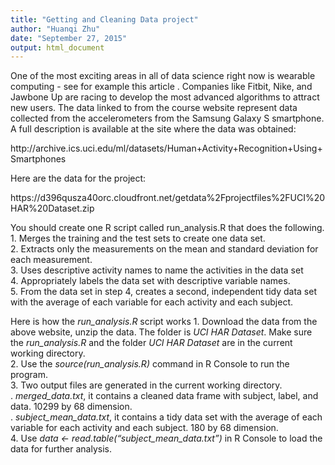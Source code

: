 ```yaml
---
title: "Getting and Cleaning Data project"
author: "Huanqi Zhu"
date: "September 27, 2015"
output: html_document
---
```


One of the most exciting areas in all of data science right now is wearable computing - see for example this article . Companies like Fitbit, Nike, and Jawbone Up are racing to develop the most advanced algorithms to attract new users. The data linked to from the course website represent data collected from the accelerometers from the Samsung Galaxy S smartphone. A full description is available at the site where the data was obtained: 

http://archive.ics.uci.edu/ml/datasets/Human+Activity+Recognition+Using+Smartphones 

Here are the data for the project: 

https://d396qusza40orc.cloudfront.net/getdata%2Fprojectfiles%2FUCI%20HAR%20Dataset.zip 

 You should create one R script called run_analysis.R that does the following.   
1.  Merges the training and the test sets to create one data set.  
2.  Extracts only the measurements on the mean and standard deviation for each measurement.   
3.  Uses descriptive activity names to name the activities in the data set  
4.  Appropriately labels the data set with descriptive variable names.   
5.  From the data set in step 4, creates a second, independent tidy data set with the average of each variable for each activity and each subject.  

Here is how the *run_analysis.R* script works 
1.  Download the data from the above website, unzip the data. The folder is *UCI HAR Dataset*. Make sure the *run_analysis.R* and the folder *UCI HAR Dataset* are in the current working directory.  
2.  Use the *source(run_analysis.R)* command in R Console to run the program.  
3.  Two output files are generated in the current working directory.  
    . *merged_data.txt*, it contains a cleaned data frame with subject, label, and data. 10299 by 68 dimension.  
    . *subject_mean_data.txt*, it contains a tidy data set with the average of each variable for each activity and each subject. 180 by 68 dimension.   
4.  Use *data <- read.table("subject_mean_data.txt")* in R Console to load the data for further analysis. 
